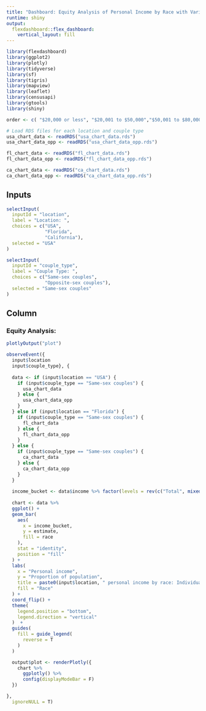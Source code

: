 ```yaml
---
title: "Dashboard: Equity Analysis of Personal Income by Race with Variable Location & Couple Type"
runtime: shiny
output: 
  flexdashboard::flex_dashboard:
    vertical_layout: fill
---
```


```r
library(flexdashboard)
library(ggplot2)
library(plotly)
library(tidyverse)
library(sf)
library(tigris)
library(mapview)
library(leaflet)
library(censusapi)
library(gtools)
library(shiny)

order <- c( "$20,000 or less", "$20,001 to $50,000","$50,001 to $80,000","$80,001 to $100,000","$100,001 to $150,000","$150,001 to $200,000","$200,001 to $250,000","$250,001 or more")

# Load RDS files for each location and couple type
usa_chart_data <- readRDS("usa_chart_data.rds")
usa_chart_data_opp <- readRDS("usa_chart_data_opp.rds")

fl_chart_data <- readRDS("fl_chart_data.rds")
fl_chart_data_opp <- readRDS("fl_chart_data_opp.rds")

ca_chart_data <- readRDS("ca_chart_data.rds")
ca_chart_data_opp <- readRDS("ca_chart_data_opp.rds")
```


Inputs {.sidebar}
-------------------------------------

```r
selectInput(
  inputId = "location",
  label = "Location: ",
  choices = c("USA",
              "Florida", 
              "California"),
  selected = "USA"
)
```

```r
selectInput(
  inputId = "couple_type",
  label = "Couple Type: ",
  choices = c("Same-sex couples",
              "Opposite-sex couples"),
  selected = "Same-sex couples"
)
```


Column
-------------------------------------

### Equity Analysis:

```r
plotlyOutput("plot")
```

```r
observeEvent({
  input$location
  input$couple_type}, {
  
  data <- if (input$location == "USA") {
    if (input$couple_type == "Same-sex couples") {
      usa_chart_data
    } else {
      usa_chart_data_opp
    }
  } else if (input$location == "Florida") {
    if (input$couple_type == "Same-sex couples") {
      fl_chart_data
    } else {
      fl_chart_data_opp
    }
  } else {
    if (input$couple_type == "Same-sex couples") {
      ca_chart_data
    } else {
      ca_chart_data_opp
    }
  }
  
  income_bucket <- data$income %>% factor(levels = rev(c("Total", mixedsort(order))))
  
  chart <- data %>%  
  ggplot() +
  geom_bar(
    aes(
      x = income_bucket,
      y = estimate,
      fill = race
    ),
    stat = "identity",
    position = "fill"
  ) +
  labs(
    x = "Personal income",
    y = "Proportion of population",
    title = paste0(input$location, " personal income by race: Individuals in ", input$couple_type),
    fill = "Race"
  ) +
  coord_flip() +
  theme(
    legend.position = "bottom",
    legend.direction = "vertical"
  )  +
  guides(
    fill = guide_legend(
      reverse = T
    )
  )

  output$plot <- renderPlotly({
    chart %>%
      ggplotly() %>%
      config(displayModeBar = F)
  })

},
  ignoreNULL = T)

```


